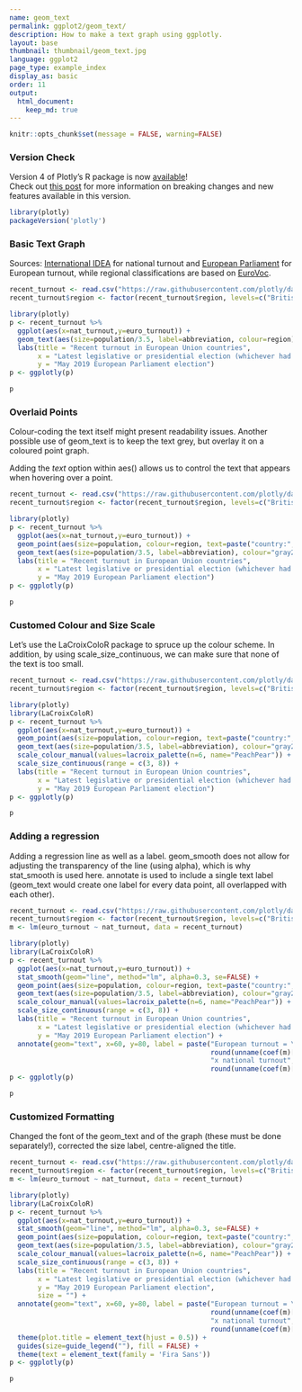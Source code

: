 ```yaml
---
name: geom_text
permalink: ggplot2/geom_text/
description: How to make a text graph using ggplotly.
layout: base
thumbnail: thumbnail/geom_text.jpg
language: ggplot2
page_type: example_index
display_as: basic
order: 11
output:
  html_document:
    keep_md: true
---
```


```r
knitr::opts_chunk$set(message = FALSE, warning=FALSE)
```



### Version Check

Version 4 of Plotly's R package is now [available](https://plot.ly/r/getting-started/#installation)!<br>
Check out [this post](http://moderndata.plot.ly/upgrading-to-plotly-4-0-and-above/) for more information on breaking changes and new features available in this version.

```r
library(plotly)
packageVersion('plotly')
```

### Basic Text Graph
Sources: [International IDEA](https://www.idea.int/data-tools/continent-view/Europe/40?st=par#rep) for national turnout and [European Parliament](https://election-results.eu/turnout/) for European turnout, while regional classifications are based on [EuroVoc](https://publications.europa.eu/en/web/eu-vocabularies/th-concept-scheme/-/resource/eurovoc/100277?target=Browse).

```r
recent_turnout <- read.csv("https://raw.githubusercontent.com/plotly/datasets/master/european_turnout.csv",stringsAsFactors = FALSE)
recent_turnout$region <- factor(recent_turnout$region, levels=c("British","Northern","Western","Mediterranean","Central/Eastern"))

library(plotly)
p <- recent_turnout %>%
  ggplot(aes(x=nat_turnout,y=euro_turnout)) + 
  geom_text(aes(size=population/3.5, label=abbreviation, colour=region), alpha=1) +
  labs(title = "Recent turnout in European Union countries",
       x = "Latest legislative or presidential election (whichever had higher turnout)",
       y = "May 2019 European Parliament election")
p <- ggplotly(p)

p
```

### Overlaid Points
Colour-coding the text itself might present readability issues. Another possible use of geom\_text is to keep the text grey, but overlay it on a coloured point graph.

Adding the *text* option within aes() allows us to control the text that appears when hovering over a point.

```r
recent_turnout <- read.csv("https://raw.githubusercontent.com/plotly/datasets/master/european_turnout.csv",stringsAsFactors = FALSE)
recent_turnout$region <- factor(recent_turnout$region, levels=c("British","Northern","Western","Mediterranean","Central/Eastern"))

library(plotly)
p <- recent_turnout %>%
  ggplot(aes(x=nat_turnout,y=euro_turnout)) + 
  geom_point(aes(size=population, colour=region, text=paste("country:", country)), alpha=0.4) +
  geom_text(aes(size=population/3.5, label=abbreviation), colour="gray20", alpha=1) +
  labs(title = "Recent turnout in European Union countries",
       x = "Latest legislative or presidential election (whichever had higher turnout)",
       y = "May 2019 European Parliament election")
p <- ggplotly(p)

p
```

### Customed Colour and Size Scale
Let's use the LaCroixColoR package to spruce up the colour scheme. In addition, by using scale\_size\_continuous, we can make sure that none of the text is too small.

```r
recent_turnout <- read.csv("https://raw.githubusercontent.com/plotly/datasets/master/european_turnout.csv",stringsAsFactors = FALSE)
recent_turnout$region <- factor(recent_turnout$region, levels=c("British","Northern","Western","Mediterranean","Central/Eastern"))

library(plotly)
library(LaCroixColoR)
p <- recent_turnout %>%
  ggplot(aes(x=nat_turnout,y=euro_turnout)) + 
  geom_point(aes(size=population, colour=region, text=paste("country:", country)), alpha=0.4) +
  geom_text(aes(size=population/3.5, label=abbreviation), colour="gray20", alpha=1) +
  scale_colour_manual(values=lacroix_palette(n=6, name="PeachPear")) +
  scale_size_continuous(range = c(3, 8)) +
  labs(title = "Recent turnout in European Union countries",
       x = "Latest legislative or presidential election (whichever had higher turnout)",
       y = "May 2019 European Parliament election")
p <- ggplotly(p)

p
```

### Adding a regression
Adding a regression line as well as a label. geom\_smooth does not allow for adjusting the transparency of the line (using alpha), which is why stat\_smooth is used here. annotate is used to include a single text label (geom\_text would create one label for every data point, all overlapped with each other).

```r
recent_turnout <- read.csv("https://raw.githubusercontent.com/plotly/datasets/master/european_turnout.csv",stringsAsFactors = FALSE)
recent_turnout$region <- factor(recent_turnout$region, levels=c("British","Northern","Western","Mediterranean","Central/Eastern"))
m <- lm(euro_turnout ~ nat_turnout, data = recent_turnout)

library(plotly)
library(LaCroixColoR)
p <- recent_turnout %>%
  ggplot(aes(x=nat_turnout,y=euro_turnout)) + 
  stat_smooth(geom="line", method="lm", alpha=0.3, se=FALSE) + 
  geom_point(aes(size=population, colour=region, text=paste("country:", country)), alpha=0.4) +
  geom_text(aes(size=population/3.5, label=abbreviation), colour="gray20", alpha=1) +
  scale_colour_manual(values=lacroix_palette(n=6, name="PeachPear")) +
  scale_size_continuous(range = c(3, 8)) +
  labs(title = "Recent turnout in European Union countries",
       x = "Latest legislative or presidential election (whichever had higher turnout)",
       y = "May 2019 European Parliament election") +
  annotate(geom="text", x=60, y=80, label = paste("European turnout = \n",
                                                  round(unname(coef(m)[2]),2),
                                                  "x national turnout",
                                                  round(unname(coef(m)[1]),1)))
p <- ggplotly(p)

p
```

### Customized Formatting
Changed the font of the geom\_text and of the graph (these must be done separately!), corrected the size label, centre-aligned the title.

```r
recent_turnout <- read.csv("https://raw.githubusercontent.com/plotly/datasets/master/european_turnout.csv",stringsAsFactors = FALSE)
recent_turnout$region <- factor(recent_turnout$region, levels=c("British","Northern","Western","Mediterranean","Central/Eastern"))
m <- lm(euro_turnout ~ nat_turnout, data = recent_turnout)

library(plotly)
library(LaCroixColoR)
p <- recent_turnout %>%
  ggplot(aes(x=nat_turnout,y=euro_turnout)) + 
  stat_smooth(geom="line", method="lm", alpha=0.3, se=FALSE) + 
  geom_point(aes(size=population, colour=region, text=paste("country:", country)), alpha=0.4) +
  geom_text(aes(size=population/3.5, label=abbreviation), colour="gray20", alpha=1, family="Fira Sans") +
  scale_colour_manual(values=lacroix_palette(n=6, name="PeachPear")) +
  scale_size_continuous(range = c(3, 8)) +
  labs(title = "Recent turnout in European Union countries",
       x = "Latest legislative or presidential election (whichever had higher turnout)",
       y = "May 2019 European Parliament election",
       size = "") +
  annotate(geom="text", x=60, y=80, label = paste("European turnout = \n",
                                                  round(unname(coef(m)[2]),2),
                                                  "x national turnout",
                                                  round(unname(coef(m)[1]),1))) +
  theme(plot.title = element_text(hjust = 0.5)) +
  guides(size=guide_legend(""), fill = FALSE) +
  theme(text = element_text(family = 'Fira Sans'))
p <- ggplotly(p)

p
```

